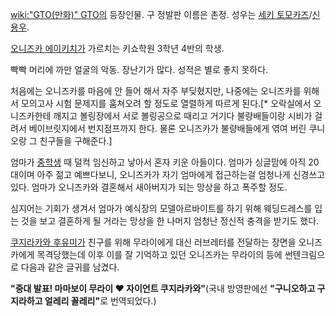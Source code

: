 [[wiki:"GTO(만화)" GTO]]의 등장인물. 구 정발판 이름은 촌정. 성우는 [[세키 토모카즈]]/[[신용우]].

[[오니즈카 에이키치]]가 가르치는 키쇼학원 3학년 4반의 학생.

빡빡 머리에 까만 얼굴의 악동. 장난기가 많다. 성적은 별로 좋지 못하다.

처음에는 오니즈카를 마음에 안 들어 해서 자주 부딪혔지만, 나중에는 오니즈카를 위해서 모의고사 시험 문제지를 훔쳐오려 할 정도로 열렬하게 따르게 된다.[* 오락실에서 오니즈카한테 깨지고 볼링장에서 서로 볼링공으로 때리고 거기다 불량배들이랑 시비가 걸려서 베이브릿지에서 번지점프까지 한다. 물론 오니즈카가 불량배들에게 엮여 버린 쿠니오랑 그 친구들을 구해준다.]

엄마가 [[중학생]] 때 덜컥 임신하고 낳아서 혼자 키운 아들이다. 엄마가 싱글맘에 아직 20대이며 아주 젊고 예쁘다보니, 오니즈카가 자기 엄마에게 접근하는걸 엄청나게 신경쓰고 있다. 엄마가 오니즈카와 결혼해서 새아버지가 되는 망상을 하고 폭주할 정도.

심지어는 기회가 생겨서 엄마가 예식장의 모델아르바이트를 하기 위해 웨딩드레스를 입는 것을 보고 결혼하게 될 거라는 망상을 한 나머지 엄청난 정신적 충격을 받기도 했다.

[[쿠지라카와 후유미]]가 친구를 위해 무라이에게 대신 러브레터를 전달하는 장면을 오니즈카에게 목격당했는데 이후 이를 잘 기억하고 있던 오니즈카는 무라이의 등에 썬텐크림으로 다음과 같은 글귀를 남겼다.

'''"중대 발표! 마마보이 무라이 ♥ 자이언트 쿠지라카와"'''(국내 방영판에선 '''"구니오하고 구지라하고 얼레리 꼴레리"'''로 번역되었다.)
